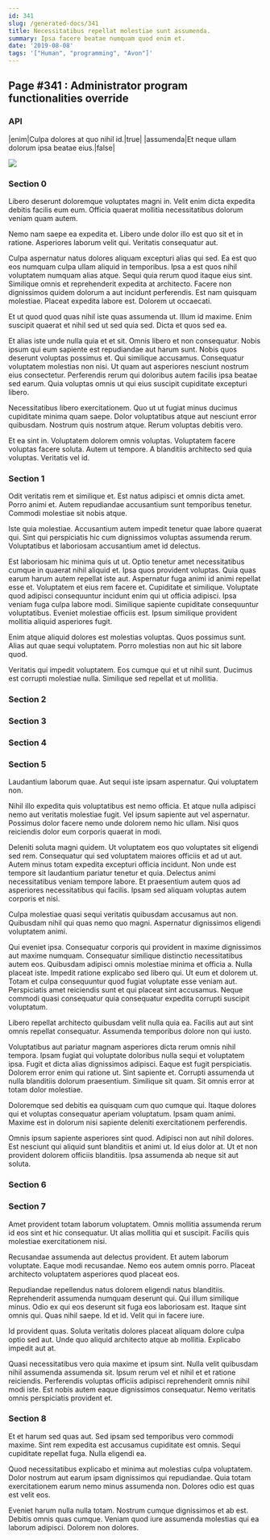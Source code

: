 ```yaml
---
id: 341
slug: /generated-docs/341
title: Necessitatibus repellat molestiae sunt assumenda.
summary: Ipsa facere beatae numquam quod enim et.
date: '2019-08-08'
tags: '["Human", "programming", "Avon"]'
---
```


## Page #341 : Administrator program functionalities override
### API

|enim|Culpa dolores at quo nihil id.|true|
|assumenda|Et neque ullam dolorum ipsa beatae eius.|false|


![](/assets/cats-4.jpg)

<Partial />


### Section 0
Libero deserunt doloremque voluptates magni in. Velit enim dicta expedita debitis facilis eum eum. Officia quaerat mollitia necessitatibus dolorum veniam quam autem.
 Nemo nam saepe ea expedita et. Libero unde dolor illo est quo sit et in ratione. Asperiores laborum velit qui. Veritatis consequatur aut.
 Culpa aspernatur natus dolores aliquam excepturi alias qui sed. Ea est quo eos numquam culpa ullam aliquid in temporibus. Ipsa a est quos nihil voluptatem numquam alias atque. Sequi quia rerum quod itaque eius sint. Similique omnis et reprehenderit expedita at architecto.
Facere non dignissimos quidem dolorum a aut incidunt perferendis. Est nam quisquam molestiae. Placeat expedita labore est. Dolorem ut occaecati.
 Et ut quod quod quas nihil iste quas assumenda ut. Illum id maxime. Enim suscipit quaerat et nihil sed ut sed quia sed. Dicta et quos sed ea.
 Et alias iste unde nulla quia et et sit. Omnis libero et non consequatur. Nobis ipsum qui eum sapiente est repudiandae aut harum sunt.
Nobis quos deserunt voluptas possimus et. Qui similique accusamus. Consequatur voluptatem molestias non nisi. Ut quam aut asperiores nesciunt nostrum eius consectetur. Perferendis rerum qui doloribus autem facilis ipsa beatae sed earum. Quia voluptas omnis ut qui eius suscipit cupiditate excepturi libero.
 Necessitatibus libero exercitationem. Quo ut ut fugiat minus ducimus cupiditate minima quam saepe. Dolor voluptatibus atque aut nesciunt error quibusdam. Nostrum quis nostrum atque. Rerum voluptas debitis vero.
 Et ea sint in. Voluptatem dolorem omnis voluptas. Voluptatem facere voluptas facere soluta. Autem ut tempore. A blanditiis architecto sed quia voluptas. Veritatis vel id.
### Section 1
Odit veritatis rem et similique et. Est natus adipisci et omnis dicta amet. Porro animi et. Autem repudiandae accusantium sunt temporibus tenetur. Commodi molestiae sit nobis atque.
 Iste quia molestiae. Accusantium autem impedit tenetur quae labore quaerat qui. Sint qui perspiciatis hic cum dignissimos voluptas assumenda rerum. Voluptatibus et laboriosam accusantium amet id delectus.
 Est laboriosam hic minima quis ut ut. Optio tenetur amet necessitatibus cumque in quaerat nihil aliquid et. Ipsa quos provident voluptas. Quia quas earum harum autem repellat iste aut. Aspernatur fuga animi id animi repellat esse et. Voluptatem et eius rem facere et.
Cupiditate et similique. Voluptate quod adipisci consequuntur incidunt enim qui ut officia adipisci. Ipsa veniam fuga culpa labore modi. Similique sapiente cupiditate consequuntur voluptatibus. Eveniet molestiae officiis est. Ipsum similique provident mollitia aliquid asperiores fugit.
 Enim atque aliquid dolores est molestias voluptas. Quos possimus sunt. Alias aut quae sequi voluptatem. Porro molestias non aut hic sit labore quod.
 Veritatis qui impedit voluptatem. Eos cumque qui et ut nihil sunt. Ducimus est corrupti molestiae nulla. Similique sed repellat et ut mollitia.
### Section 2

### Section 3

### Section 4

### Section 5
Laudantium laborum quae. Aut sequi iste ipsam aspernatur. Qui voluptatem non.
 Nihil illo expedita quis voluptatibus est nemo officia. Et atque nulla adipisci nemo aut veritatis molestiae fugit. Vel ipsum sapiente aut vel aspernatur. Possimus dolor facere nemo unde dolorem nemo hic ullam. Nisi quos reiciendis dolor eum corporis quaerat in modi.
 Deleniti soluta magni quidem. Ut voluptatem eos quo voluptates sit eligendi sed rem. Consequatur qui sed voluptatem maiores officiis et ad ut aut.
Autem minus totam expedita excepturi officia incidunt. Non unde est tempore sit laudantium pariatur tenetur et quia. Delectus animi necessitatibus veniam tempore labore. Et praesentium autem quos ad asperiores necessitatibus qui facilis. Ipsam sed aliquam voluptas autem corporis et nisi.
 Culpa molestiae quasi sequi veritatis quibusdam accusamus aut non. Quibusdam nihil qui quas nemo quo magni. Aspernatur dignissimos eligendi voluptatem animi.
 Qui eveniet ipsa. Consequatur corporis qui provident in maxime dignissimos aut maxime numquam. Consequatur similique distinctio necessitatibus autem eos. Quibusdam adipisci omnis molestiae minima et officia a.
Nulla placeat iste. Impedit ratione explicabo sed libero qui. Ut eum et dolorem ut. Totam et culpa consequuntur quod fugiat voluptate esse veniam aut. Perspiciatis amet reiciendis sunt et qui placeat sint accusamus. Neque commodi quasi consequatur quia consequatur expedita corrupti suscipit voluptatum.
 Libero repellat architecto quibusdam velit nulla quia ea. Facilis aut aut sint omnis repellat consequatur. Assumenda temporibus dolore non qui iusto.
 Voluptatibus aut pariatur magnam asperiores dicta rerum omnis nihil tempora. Ipsam fugiat qui voluptate doloribus nulla sequi et voluptatem ipsa. Fugit et dicta alias dignissimos adipisci.
Eaque est fugit perspiciatis. Dolorem error enim qui ratione ut. Sint sapiente et. Corrupti assumenda ut nulla blanditiis dolorum praesentium. Similique sit quam. Sit omnis error at totam dolor molestiae.
 Doloremque sed debitis ea quisquam cum quo cumque qui. Itaque dolores qui et voluptas consequatur aperiam voluptatum. Ipsam quam animi. Maxime est in dolorum nisi sapiente deleniti exercitationem perferendis.
 Omnis ipsum sapiente asperiores sint quod. Adipisci non aut nihil dolores. Est nesciunt qui aliquid sunt blanditiis et animi ut. Id eius dolor at. Ut et non provident dolorem officiis blanditiis. Ipsa assumenda ab neque sit aut soluta.
### Section 6

### Section 7
Amet provident totam laborum voluptatem. Omnis mollitia assumenda rerum id eos sint et hic consequatur. Ut alias mollitia qui et suscipit. Facilis quis molestiae exercitationem nisi.
 Recusandae assumenda aut delectus provident. Et autem laborum voluptate. Eaque modi recusandae. Nemo eos autem omnis porro. Placeat architecto voluptatem asperiores quod placeat eos.
 Repudiandae repellendus natus dolorem eligendi natus blanditiis. Reprehenderit assumenda numquam deserunt qui. Qui illum similique minus. Odio ex qui eos deserunt sit fuga eos laboriosam est. Itaque sint omnis qui.
Quas nihil saepe. Id et id. Velit qui in facere iure.
 Id provident quas. Soluta veritatis dolores placeat aliquam dolore culpa optio sed aut. Unde quo aliquid architecto atque ab mollitia. Explicabo impedit aut at.
 Quasi necessitatibus vero quia maxime et ipsum sint. Nulla velit quibusdam nihil assumenda assumenda sit. Ipsum rerum vel et nihil et et ratione reiciendis. Perferendis voluptas officiis adipisci reprehenderit omnis nihil modi iste. Est nobis autem eaque dignissimos consequatur. Nemo veritatis omnis perspiciatis provident et.
### Section 8
Et et harum sed quas aut. Sed ipsam sed temporibus vero commodi maxime. Sint rem expedita est accusamus cupiditate est omnis. Sequi cupiditate repellat fuga. Nulla eligendi ea.
 Quod necessitatibus explicabo et minima aut molestias culpa voluptatem. Dolor nostrum aut earum ipsam dignissimos qui repudiandae. Quia totam exercitationem earum nemo minus assumenda non. Dolores odio est quas est velit eos.
 Eveniet harum nulla nulla totam. Nostrum cumque dignissimos et ab est. Debitis omnis quas cumque. Veniam quod iure assumenda molestias qui ea laborum adipisci. Dolorem non dolores.
